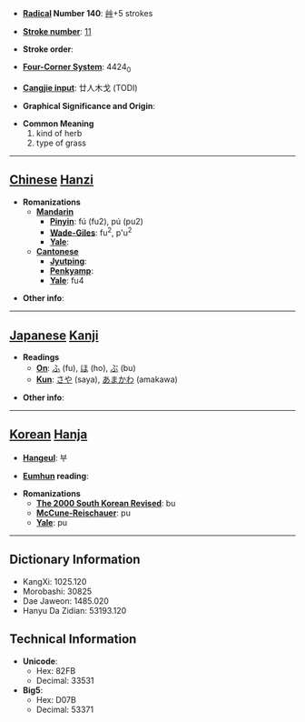 * '''[[Wiktionary:Chinese radical index| Radical]] Number 140''': [[Wiktionary:Chinese radical index 艸|艸]]+5 strokes

* '''[[Wiktionary:Chinese total strokes index|Stroke number]]''': [[Wiktionary:Chinese total strokes index 11|11]]

* '''Stroke order''': 

* '''[[Wiktionary:Chinese four corner index|Four-Corner System]]''': 4424<sub>0</sub>

* '''[[Wiktionary:Chinese Cangjie index|Cangjie input]]''': 廿人木戈 (TODI)

* '''Graphical Significance and Origin''': 

* '''Common Meaning'''
*#kind of herb
*# type of grass


----

== [[Chinese]] [[Hanzi]] ==

* '''Romanizations'''
** '''[[Mandarin]]'''
*** '''[[Pinyin]]''': fú (fu2), pú (pu2)
*** '''[[Wade-Giles]]''': fu<sup>2</sup>, p'u<sup>2</sup>
*** '''[[Yale]]''': 
** '''[[Cantonese]]'''
*** '''[[Jyutping]]''':
*** '''[[Penkyamp]]''': 
*** '''[[Yale]]''': fu4

* '''Other info''': 

----

== [[Japanese]] [[Kanji]] ==

* '''Readings'''
** '''[[On]]''': [[ふ]] (fu), [[ほ]] (ho), [[ぶ]] (bu)
** '''[[Kun]]''': [[さや]] (saya), [[あまかわ]] (amakawa)

* '''Other info''':  

----

== [[Korean]] [[Hanja]] ==

* '''[[Hangeul]]''': 부

* '''[[Eumhun]] reading''': 

* '''Romanizations'''
** '''[[The 2000 South Korean Revised Romanization|The 2000 South Korean Revised]]''': bu
** '''[[McCune-Reischauer]]''': pu
** '''[[Yale]]''': pu

----

== Dictionary Information ==

* KangXi: 1025.120
* Morobashi: 30825
* Dae Jaweon: 1485.020
* Hanyu Da Zidian: 53193.120

== Technical Information ==

* '''Unicode''':
** Hex: 82FB
** Decimal: 33531
* '''Big5''':
** Hex: D07B
** Decimal: 53371